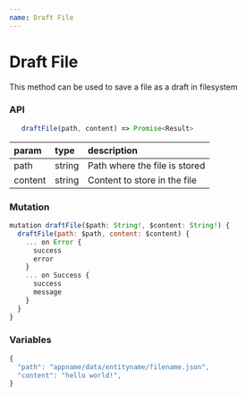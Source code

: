 ```yaml
---
name: Draft File
---
```


# Draft File

This method can be used to save a file as a draft in filesystem

### API

```js
   draftFile(path, content) => Promise<Result>
```

| param   | type   | description                   |
| :------ | :----- | :---------------------------- |
| path    | string | Path where the file is stored |
| content | string | Content to store in the file  |

### Mutation

```js
mutation draftFile($path: String!, $content: String!) {
  draftFile(path: $path, content: $content) {
    ... on Error {
      success
      error
    }
    ... on Success {
      success
      message
    }
  }
}
```

### Variables

```js
{
  "path": "appname/data/entityname/filename.json",
  "content": "hello world!",
}
```
